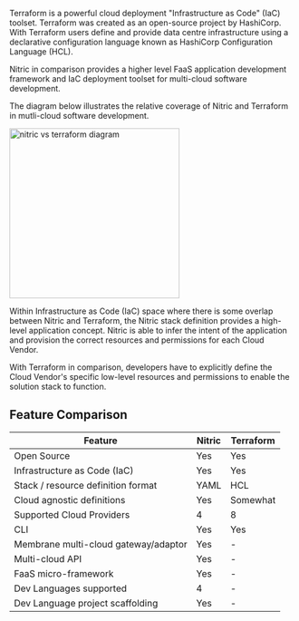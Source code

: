 Terraform is a powerful cloud deployment "Infrastructure as Code" (IaC) toolset. Terraform was created as an open-source project by HashiCorp. With Terraform users define and provide data centre infrastructure using a declarative configuration language known as HashiCorp Configuration Language (HCL).

Nitric in comparison provides a higher level FaaS application development framework and IaC deployment toolset for multi-cloud software development.

The diagram below illustrates the relative coverage of Nitric and Terraform in mutli-cloud software development.

<img
  height="300"
  src="../../../assets/img/pipeline-comparison.svg"
  alt="nitric vs terraform diagram"
/>

Within Infrastructure as Code (IaC) space where there is some overlap between Nitric and Terraform, the Nitric stack definition provides a high-level application concept. Nitric is able to infer the intent of the application and provision the correct resources and permissions for each Cloud Vendor.

With Terraform in comparison, developers have to explicitly define the Cloud Vendor's specific low-level resources and permissions to enable the solution stack to function.

## Feature Comparison

| **Feature**                          | **Nitric** | **Terraform** |
| ------------------------------------ | ---------- | ------------- |
| Open Source                          | Yes        | Yes           |
| Infrastructure as Code (IaC)         | Yes        | Yes           |
| Stack / resource definition format   | YAML       | HCL           |
| Cloud agnostic definitions           | Yes        | Somewhat      |
| Supported Cloud Providers            | 4          | 8             |
| CLI                                  | Yes        | Yes           |
| Membrane multi-cloud gateway/adaptor | Yes        | -             |
| Multi-cloud API                      | Yes        | -             |
| FaaS micro-framework                 | Yes        | -             |
| Dev Languages supported              | 4          | -             |
| Dev Language project scaffolding     | Yes        | -             |
